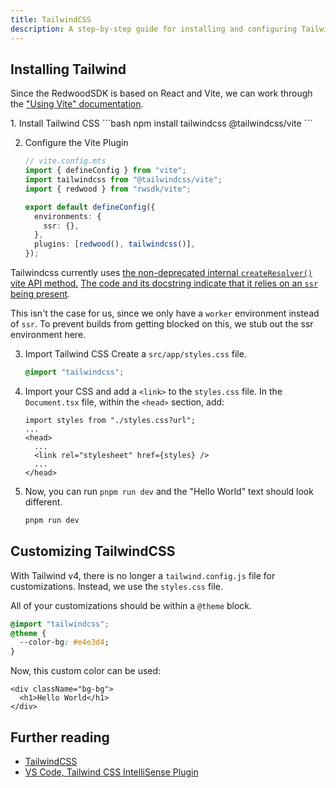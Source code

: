 ```yaml
---
title: TailwindCSS
description: A step-by-step guide for installing and configuring TailwindCSS v4 in Redwood SDK projects, including customization options and font integration techniques.
---
```



## Installing Tailwind

Since the RedwoodSDK is based on React and Vite, we can work through the ["Using Vite" documentation](https://tailwindcss.com/docs/installation/using-vite).

<Steps>
1. Install Tailwind CSS
    ```bash
    npm install tailwindcss @tailwindcss/vite
    ```

2. Configure the Vite Plugin

   ```ts ins="import tailwindcss from '@tailwindcss/vite'" ins="tailwindcss(),"
   // vite.config.mts
   import { defineConfig } from "vite";
   import tailwindcss from "@tailwindcss/vite";
   import { redwood } from "rwsdk/vite";

   export default defineConfig({
     environments: {
       ssr: {},
     },
     plugins: [redwood(), tailwindcss()],
   });
   ```

   <Aside type="note" title="Environment Configuration">
Tailwindcss currently uses [the non-deprecated internal `createResolver()` vite API method.](https://github.com/tailwindlabs/tailwindcss/blob/main/packages/%40tailwindcss-vite/src/index.ts#L22) [The code and its docstring indicate that it relies on an `ssr` being present](https://github.com/vitejs/vite/blob/c0e3dba3108e479ab839205cfb046db327bdaf43/packages/vite/src/node/config.ts#L1498).

   This isn't the case for us, since we only have a `worker` environment instead of `ssr`. To prevent builds from getting blocked on this, we stub out the ssr environment here.

   </Aside>

3. Import Tailwind CSS
   Create a `src/app/styles.css` file.

   ```css
   @import "tailwindcss";
   ```

4. Import your CSS and add a `<link>` to the `styles.css` file.
   In the `Document.tsx` file, within the `<head>` section, add:

   ```tsx title="src/app/Document.tsx" {3}
   import styles from "./styles.css?url";
   ...
   <head>
     ...
     <link rel="stylesheet" href={styles} />
     ...
   </head>
   ```

5. Now, you can run `pnpm run dev` and the "Hello World" text should look different.
   ```bash
   pnpm run dev
   ```

</Steps>

## Customizing TailwindCSS

With Tailwind v4, there is no longer a `tailwind.config.js` file for customizations. Instead, we use the `styles.css` file.

All of your customizations should be within a `@theme` block.

```css
@import "tailwindcss";
@theme {
  --color-bg: #e4e3d4;
}
```

Now, this custom color can be used:

```tsx
<div className="bg-bg">
  <h1>Hello World</h1>
</div>
```

## Further reading

- [TailwindCSS](https://tailwindcss.com/)
- [VS Code, Tailwind CSS IntelliSense Plugin](https://marketplace.visualstudio.com/items?itemName=bradlc.vscode-tailwindcss)
